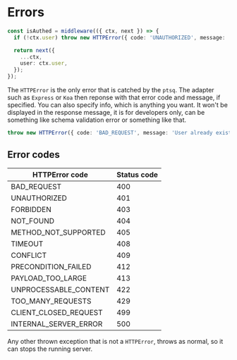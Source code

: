# Errors

```ts title="server.ts"
const isAuthed = middleware(({ ctx, next }) => {
  if (!ctx.user) throw new HTTPError({ code: 'UNAUTHORIZED', message: 'Must be logged in!' });

  return next({
    ...ctx,
    user: ctx.user,
  });
});
```

The `HTTPError` is the only error that is catched by the `ptsq`.
The adapter such as `Express` or `Koa` then reponse with that error code and message, if specified.
You can also specify info, which is anything you want. It won't be displayed in the response message, it is for developers only, can be something like schema validation error or something like that.

```ts
throw new HTTPError({ code: 'BAD_REQUEST', message: 'User already exists.', info: databaseInsert.error });
```

## Error codes

| HTTPError code        | Status code |
| --------------------- | ----------- |
| BAD_REQUEST           | 400         |
| UNAUTHORIZED          | 401         |
| FORBIDDEN             | 403         |
| NOT_FOUND             | 404         |
| METHOD_NOT_SUPPORTED  | 405         |
| TIMEOUT               | 408         |
| CONFLICT              | 409         |
| PRECONDITION_FAILED   | 412         |
| PAYLOAD_TOO_LARGE     | 413         |
| UNPROCESSABLE_CONTENT | 422         |
| TOO_MANY_REQUESTS     | 429         |
| CLIENT_CLOSED_REQUEST | 499         |
| INTERNAL_SERVER_ERROR | 500         |

Any other thrown exception that is not a `HTTPError`, throws as normal, so it can stops the running server.
